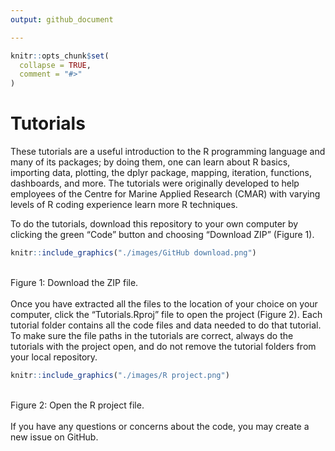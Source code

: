 ```yaml
---
output: github_document

---
```


<!-- README.md is generated from README.Rmd. Please edit that file -->

```r
knitr::opts_chunk$set(
  collapse = TRUE,
  comment = "#>"
)
```

# Tutorials

These tutorials are a useful introduction to the R programming language and many of its packages; by doing them, one can learn about R basics, importing data, plotting, the dplyr package, mapping, iteration, functions, dashboards, and more. The tutorials were originally developed to help employees of the Centre for Marine Applied Research (CMAR) with varying levels of R coding experience learn more R techniques. 

To do the tutorials, download this repository to your own computer by clicking the green "Code" button and choosing "Download ZIP" (Figure 1).

```r

knitr::include_graphics("./images/GitHub download.png")

```
<br>
Figure 1: Download the ZIP file.
<br>
<br>
Once you have extracted all the files to the location of your choice on your computer, click the "Tutorials.Rproj" file to open the project (Figure 2). Each tutorial folder contains all the code files and data needed to do that tutorial. To make sure the file paths in the tutorials are correct, always do the tutorials with the project open, and do not remove the tutorial folders from your local repository.

```r

knitr::include_graphics("./images/R project.png")

```
<br>
Figure 2: Open the R project file.
<br>
<br>
If you have any questions or concerns about the code, you may create a new issue on GitHub.

